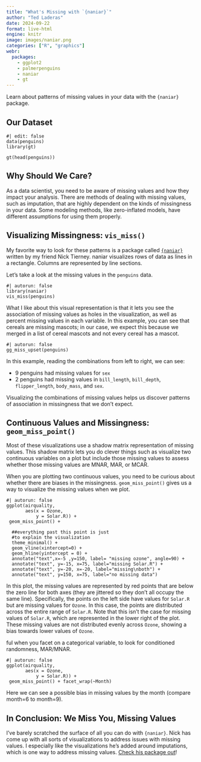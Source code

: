 ```yaml
---
title: "What's Missing with `{naniar}`"
author: "Ted Laderas"
date: 2024-09-22
format: live-html
engine: knitr
image: images/naniar.png
categories: ["R", "graphics"]
webr:
  packages:
    - ggplot2
    - palmerpenguins
    - naniar
    - gt
---
```


Learn about patterns of missing values in your data with the `{naniar}` package.

## Our Dataset

```webr
#| edit: false
data(penguins)
library(gt)

gt(head(penguins))
```

## Why Should We Care?

As a data scientist, you need to be aware of missing values and how they impact your analysis. There are methods of dealing with missing values, such as imputation, that are highly dependent on the kinds of missingness in your data. Some modeling methods, like zero-inflated models, have different assumptions for using them properly.

## Visualizing Missingness: `vis_miss()`

My favorite way to look for these patterns is a package called [`{naniar}`](https://naniar.njtierney.com/index.html) written by my friend Nick Tierney. naniar visualizes rows of data as lines in a rectangle. Columns are represented by line sections. 

Let's take a look at the missing values in the `penguins` data.

```webr
#| autorun: false
library(naniar)
vis_miss(penguins)
```

What I like about this visual representation is that it lets you see the association of missing values as holes in the visualization, as well as percent missing values in each variable. In this example, you can see that cereals are missing mascots; in our case, we expect this because we merged in a list of cereal mascots and not every cereal has a mascot.

```webr
#| autorun: false
gg_miss_upset(penguins)
```

In this example, reading the combinations from left to right, we can see: 

- 9 penguins had missing values for `sex` 
- 2 penguins had missing values in `bill_length`, `bill_depth`, `flipper_length`, `body_mass`, and `sex`. 

Visualizing the combinations of missing values helps us discover patterns of association in missingness that we don't expect. 

## Continuous Values and Missingness: `geom_miss_point()`

Most of these visualizations use a shadow matrix representation of missing values. This shadow matrix lets you do clever things such as visualize two continuous variables on a plot but include those missing values to assess whether those missing values are MNAR, MAR, or MCAR.

When you are plotting two continuous values, you need to be curious about whether there are biases in the missingness. `geom_miss_point()` gives us a way to visualize the missing values when we plot.

```webr
#| autorun: false
ggplot(airquality,
       aes(x = Ozone,
           y = Solar.R)) +
 geom_miss_point() +
  
  ##everything past this point is just 
  #to explain the visualization
  theme_minimal() +
  geom_vline(xintercept=0) +
  geom_hline(yintercept = 0) +
  annotate("text",x=-5 ,y=150, label= "missing ozone", angle=90) +
  annotate("text", y=-15, x=75, label="missing Solar.R") +
  annotate("text", y=-20, x=-20, label="missing\nboth") +
  annotate("text", y=150, x=75, label="no missing data")
```
In this plot, the missing values are represented by red points that are below the zero line for both axes (they are jittered so they don't all occupy the same line). Specifically, the points on the left side have values for `Solar.R` but are missing values for `Ozone`. In this case, the points are distributed across the entire range of `Solar.R`. Note that this isn't the case for missing values of `Solar.R`, which are represented in the lower right of the plot. These missing values are not distributed evenly across `Ozone`, showing a bias towards lower values of `Ozone`. 

ful when you facet on a categorical variable, to look for conditioned randomness, MAR/MNAR. 

```webr
#| autorun: false
ggplot(airquality,
       aes(x = Ozone,
           y = Solar.R)) +
 geom_miss_point() + facet_wrap(~Month)
```
Here we can see a possible bias in missing values by the month (compare month=6 to month=9).

## In Conclusion: We Miss You, Missing Values

I've barely scratched the surface of all you can do with `{naniar}`. Nick has come up with all sorts of visualizations to address issues with missing values. I especially like the visualizations he's added around imputations, which is one way to address missing values. [Check his package out](https://naniar.njtierney.com/index.html)!